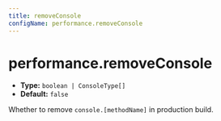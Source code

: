 ```yaml
---
title: removeConsole
configName: performance.removeConsole
---
```


# performance.removeConsole

- **Type:** `boolean | ConsoleType[]`
- **Default:** `false`

Whether to remove `console.[methodName]` in production build.


<RsbuildConfig />
